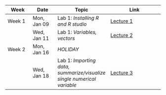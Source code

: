| Week   | Date        | Topic                                                                  | Link                                                                                                                          |
|--------------|--------------|---------------------|-------------------------------|
| Week 1 | Mon, Jan 09 | Lab 1: *Installing R and R studio*                                     | [Lecture 1](https://ucla.zoom.us/rec/share/QR82Ljlj6nxvdGvlqVic9ngnOMsz6TrTzkkbFQDS_ykSiw_kAO5g_1A11QIiT7JT.V5dpnIQJ8z1JPsLI) |
|        | Wed, Jan 11 | Lab 1: *Variables, vectors*                                            | [Lecture 2](https://ucla.zoom.us/rec/share/DSwFPNQh2Yq_IxubSHsFDl-p1NH2stnYm5O9oHhlq3Z2TNyKjH3rZHaJFDkE3956.99FxQyT1hDuHtJzY) |
| Week 2 | Mon, Jan 16 | *HOLIDAY*                                                              |                                                                                                                               |
|        | Wed, Jan 18 | Lab 1: *Importing data, summarize/visualize single numerical variable* | [Lecture 3](https://ucla.zoom.us/rec/share/c1gOX80nUKxPT8RsGCL94lghdsDcCVdpfFA8PNfsaowwcX3JZW87c06cdcXKmSLT.k07mSfxvTgtgEmn6) |
